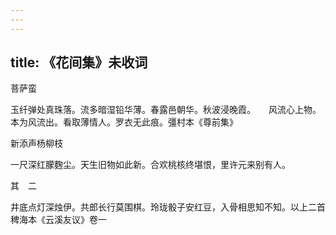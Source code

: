 ```yaml
---
---
---
```

title: 《花间集》未收词
---




菩萨蛮


玉纤弹处真珠落。流多暗湿铅华薄。春露邑朝华。秋波浸晚霞。　　风流心上物。本为风流出。看取薄情人。罗衣无此痕。彊村本《尊前集》





新添声杨柳枝


一尺深红朦麴尘。天生旧物如此新。合欢桃核终堪恨，里许元来别有人。





其　二


井底点灯深烛伊。共郎长行莫围棋。玲珑骰子安红豆，入骨相思知不知。以上二首稗海本《云溪友议》卷一